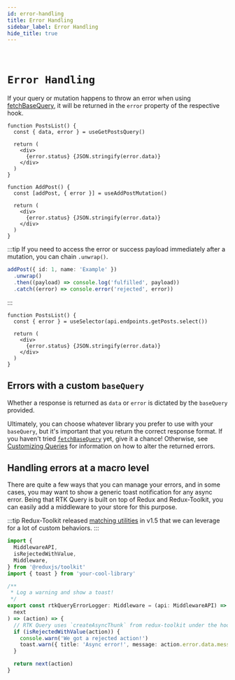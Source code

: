 ```yaml
---
id: error-handling
title: Error Handling
sidebar_label: Error Handling
hide_title: true
---
```


&nbsp;

# `Error Handling`

If your query or mutation happens to throw an error when using [fetchBaseQuery](../api/fetchBaseQuery), it will be returned in the `error` property of the respective hook.

```tsx title="Query Error"
function PostsList() {
  const { data, error } = useGetPostsQuery()

  return (
    <div>
      {error.status} {JSON.stringify(error.data)}
    </div>
  )
}
```

```tsx title="Mutation Error"
function AddPost() {
  const [addPost, { error }] = useAddPostMutation()

  return (
    <div>
      {error.status} {JSON.stringify(error.data)}
    </div>
  )
}
```

:::tip
If you need to access the error or success payload immediately after a mutation, you can chain `.unwrap()`.

```ts title="Using .unwrap" no-transpile
addPost({ id: 1, name: 'Example' })
  .unwrap()
  .then((payload) => console.log('fulfilled', payload))
  .catch((error) => console.error('rejected', error))
```

:::

```tsx title="Manually selecting an error"
function PostsList() {
  const { error } = useSelector(api.endpoints.getPosts.select())

  return (
    <div>
      {error.status} {JSON.stringify(error.data)}
    </div>
  )
}
```

## Errors with a custom `baseQuery`

Whether a response is returned as `data` or `error` is dictated by the `baseQuery` provided.

Ultimately, you can choose whatever library you prefer to use with your `baseQuery`, but it's important that you return the correct response format. If you haven't tried [`fetchBaseQuery`](../api/fetchBaseQuery) yet, give it a chance! Otherwise, see [Customizing Queries](./customizing-queries) for information on how to alter the returned errors.

## Handling errors at a macro level

There are quite a few ways that you can manage your errors, and in some cases, you may want to show a generic toast notification for any async error. Being that RTK Query is built on top of Redux and Redux-Toolkit, you can easily add a middleware to your store for this purpose.

:::tip
Redux-Toolkit released [matching utilities](https://redux-toolkit.js.org/api/matching-utilities#matching-utilities) in v1.5 that we can leverage for a lot of custom behaviors.
:::

```ts title="Error catching middleware example"
import {
  MiddlewareAPI,
  isRejectedWithValue,
  Middleware,
} from '@reduxjs/toolkit'
import { toast } from 'your-cool-library'

/**
 * Log a warning and show a toast!
 */
export const rtkQueryErrorLogger: Middleware = (api: MiddlewareAPI) => (
  next
) => (action) => {
  // RTK Query uses `createAsyncThunk` from redux-toolkit under the hood, so we're able to utilize these use matchers!
  if (isRejectedWithValue(action)) {
    console.warn('We got a rejected action!')
    toast.warn({ title: 'Async error!', message: action.error.data.message })
  }

  return next(action)
}
```
